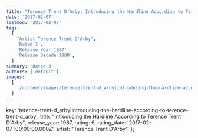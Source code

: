 ```yaml
---
title: "Terence Trent D'Arby: Introducing the Hardline According to Terence Trent D'Arby (1987)"
date: '2017-02-07'
lastmod: '2017-02-07'
tags:
  [
    "Artist Terence Trent D'Arby",
    'Rated 3',
    'Release Year 1987',
    'Release Decade 1980',
  ]
summary: 'Rated 3'
authors: ['default']
images:
  [
    '/content/images/terence-trent-d_arby|introducing-the-hardline-according-to-terence-trent-d_arby.jpg',
  ]
---
```


  key: 'terence-trent-d_arby|introducing-the-hardline-according-to-terence-trent-d_arby',
  title: "Introducing the Hardline According to Terence Trent D'Arby",
  release_year: 1987,
  rating: 6,
  rating_date: '2017-02-07T00:00:00.000Z',
  artist: "Terence Trent D'Arby",
};

<MusicRating data={data} />

